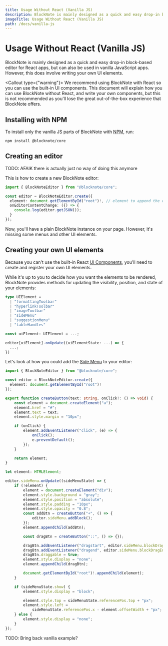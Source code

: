 ```yaml
---
title: Usage Without React (Vanilla JS)
description: BlockNote is mainly designed as a quick and easy drop-in block-based editor for React apps, but can also be used in vanilla JavaScript apps.
imageTitle: Usage Without React (Vanilla JS)
path: /docs/vanilla-js
---
```



# Usage Without React (Vanilla JS)

BlockNote is mainly designed as a quick and easy drop-in block-based editor for React apps, but can also be used in vanilla JavaScript apps. However, this does involve writing your own UI elements.

<Callout type={"warning"}>
    We recommend using BlockNote with React so you can use the built-in UI components. This document will explain how you can use BlockNote without React, and write your own components, but this is not recommended as you'll lose the great out-of-the-box experience that BlockNote offers.
</Callout>

## Installing with NPM

To install only the vanilla JS parts of BlockNote with [NPM](https://docs.npmjs.com/downloading-and-installing-node-js-and-npm), run:

```console
npm install @blocknote/core
```

## Creating an editor

TODO: AFAIK there is actually just no way of doing this anymore

This is how to create a new BlockNote editor:

``` typescript
import { BlockNoteEditor } from "@blocknote/core";

const editor = BlockNoteEditor.create({
  element: document.getElementById("root")!, // element to append the editor to
  onEditorContentChange: ({) => {
    console.log(editor.getJSON());
  }
});
```

Now, you'll have a plain BlockNote instance on your page. However, it's missing some menus and other UI elements.

## Creating your own UI elements

Because you can't use the built-in React [UI Components](/docs/quickstart), you'll need to create and register your own UI elements.

While it's up to you to decide how you want the elements to be rendered, BlockNote provides methods for updating the visibility, position, and state of your elements:

```typescript
type UIElement =
  | "formattingToolbar"
  | "hyperlinkToolbar"
  | "imageToolbar"
  | "sideMenu"
  | "suggestionMenu"
  | "tableHandles"

const uiElement: UIElement = ...;

editor[uiElement].onUpdate((uiElementState: ...) => {
  ...;
})
```

Let's look at how you could add the [Side Menu]() to your editor:

```typescript
import { BlockNoteEditor } from "@blocknote/core";

const editor = BlockNoteEditor.create({
  element: document.getElementById("root")!
});

export function createButton(text: string, onClick?: () => void) {
    const element = document.createElement("a");
    element.href = "#";
    element.text = text;
    element.style.margin = "10px";

    if (onClick) {
        element.addEventListener("click", (e) => {
            onClick();
            e.preventDefault();
        });
    }

    return element;
}

let element: HTMLElement;

editor.sideMenu.onUpdate((sideMenuState) => {
    if (!element) {
        element = document.createElement("div");
        element.style.background = "gray";
        element.style.position = "absolute";
        element.style.padding = "10px";
        element.style.opacity = "0.8";
        const addBtn = createButton("+", () => {
            editor.sideMenu.addBlock();
        });
        element.appendChild(addBtn);

        const dragBtn = createButton("::", () => {});

        dragBtn.addEventListener("dragstart", editor.sideMenu.blockDragStart);
        dragBtn.addEventListener("dragend", editor.sideMenu.blockDragEnd);
        dragBtn.draggable = true;
        element.style.display = "none";
        element.appendChild(dragBtn);

        document.getElementById("root")!.appendChild(element);
    }

    if (sideMenuState.show) {
        element.style.display = "block";

        element.style.top = sideMenuState.referencePos.top + "px";
        element.style.left =
            sideMenuState.referencePos.x - element.offsetWidth + "px";
    } else {
        element.style.display = "none";
    }
});
```

TODO: Bring back vanilla example?
